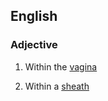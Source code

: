==English==

===Adjective===
{{en-adj|-}}

# Within the [[vagina]]
#{{context|botany|of some grasses}} Within a [[sheath]]